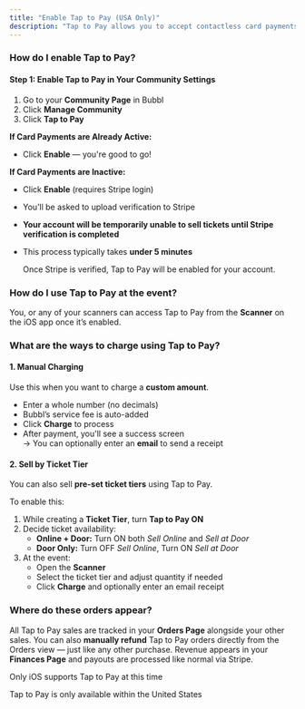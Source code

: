 ```yaml
---
title: "Enable Tap to Pay (USA Only)"
description: "Tap to Pay allows you to accept contactless card payments directly from your phone at the door — no additional hardware needed. It’s ideal for charging custom amounts or selling specific ticket tiers at the door."
---
```


### How do I enable Tap to Pay?

#### Step 1: Enable Tap to Pay in Your Community Settings

1. Go to your **Community Page** in Bubbl
2. Click **Manage Community**
3. Click **Tap to Pay**

**If Card Payments are Already Active:**

- Click **Enable** — you're good to go\!

**If Card Payments are Inactive:**

- Click **Enable** (requires Stripe login)
- You’ll be asked to upload verification to Stripe
- **Your account will be temporarily unable to sell tickets until Stripe verification is completed**
- This process typically takes **under 5 minutes**

  <Info>
    Once Stripe is verified, Tap to Pay will be enabled for your account.
  </Info>

### How do I use Tap to Pay at the event?

You, or any of your scanners can access Tap to Pay from the **Scanner** on the iOS app once it’s enabled.

### What are the ways to charge using Tap to Pay?

#### 1. **Manual Charging**

Use this when you want to charge a **custom amount**.

- Enter a whole number (no decimals)
- Bubbl’s service fee is auto-added
- Click **Charge** to process
- After payment, you'll see a success screen\
  → You can optionally enter an **email** to send a receipt

#### 2. **Sell by Ticket Tier**

You can also sell **pre-set ticket tiers** using Tap to Pay.

To enable this:

1. While creating a **Ticket Tier**, turn **Tap to Pay ON**
2. Decide ticket availability:
   - **Online \+ Door:** Turn ON both _Sell Online_ and _Sell at Door_
   - **Door Only:** Turn OFF _Sell Online_, Turn ON _Sell at Door_
3. At the event:
   - Open the **Scanner**
   - Select the ticket tier and adjust quantity if needed
   - Click **Charge** and optionally enter an email receipt

### Where do these orders appear?

All Tap to Pay sales are tracked in your **Orders Page** alongside your other sales. You can also **manually refund** Tap to Pay orders directly from the Orders view — just like any other purchase. Revenue appears in your **Finances Page** and payouts are processed like normal via Stripe.

<Tip>
  Only iOS supports Tap to Pay at this time

  Tap to Pay is only available within the United States
</Tip>